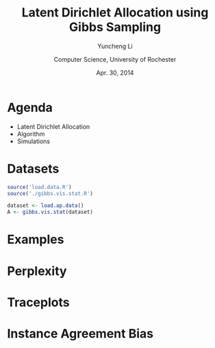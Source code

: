 % Latent Dirichlet Allocation using Gibbs Sampling
% Yuncheng Li
  Computer Science, University of Rochester
% Apr. 30, 2014

# Agenda

* Latent Dirichlet Allocation
* Algorithm
* Simulations

# Datasets
``` r
source('load.data.R')
source('./gibbs.vis.stat.R')

dataset <- load.ap.data()
A <- gibbs.vis.stat(dataset)
```


# Examples

# Perplexity

# Traceplots

# Instance Agreement Bias
